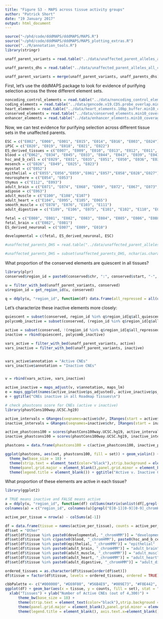 ```yaml
---
title: "Figure S3 - MAPS across tissue activity groups"
author: "Patrick Short"
date: "19 January 2017"
output: html_document
---
```


```r
source("~/phd/code/dddMAPS/dddMAPS/MAPS.R")
source("~/phd/code/dddMAPS/dddMAPS/MAPS_plotting_extras.R")
source("../R/annotation_tools.R")
library(stringr)

unaff_parent_variants = read.table("../data/unaffected_parent_alleles_all_chromosomes.FS_20.phylop.txt", header = TRUE, sep = "\t")

unaff_parents_dhs = read.table("../data/unaffected_parent_alleles_all_chromosomes.CADD.DHS_broad_peak_fdr_0.01.chromHMM.AllRoadmapTissues.txt", header = TRUE, sep = "\t")

unaff_parent_variants = merge(unaff_parent_variants, unaff_parents_dhs)


```

First, let's use the dddMAPS package to look for evidence of purifying selection across the three different element sets.

```r

noncoding_control_elements = read.table("../data/noncoding_control_elements.10bp_buffer.min10_coverage.30bp_element_minimum.30x_probe_coverage_minimum.no_ddg2p_overlap.txt", header = TRUE, sep = "\t")
coding_elements = read.table("../data/gencode.v19.CDS.probe_overlap.min10_coverage.txt", header = TRUE, sep = "\t")
heart_elements = read.table("../data/heart_elements.10bp_buffer.min10_coverage.30bp_element_minimum.txt", header = TRUE, sep = "\t")
conserved_elements = read.table("../data/conserved_elements.min10_coverage.txt", header = TRUE, sep = "\t")
enhancer_elements = read.table("../data/enhancer_elements.min10_coverage.txt", header = TRUE, sep = "\t")


```

Now, we can test evidence for purifying selection across different tissue sets in the unaffected parents.

```r

ESC = c("E002", "E008", "E001", "E015", "E014", "E016", "E003", "E024")
iPSC = c("E020", "E019", "E018", "E021", "E022")
ES_derived_tissues = c("E007", "E009", "E010", "E013", "E012", "E011", "E004", "E005", "E006")
blood = c("E062", "E034", "E045", "E033", "E044", "E043", "E039", "E041", "E042", "E040", "E037", "E048", "E038", "E047")
hsc_and_b_cell = c("E029", "E031", "E035", "E051", "E050", "E036", "E032", "E046", "E030")
mesench = c("E026", "E049", "E025", "E023")
myostat = c("E052")
epithelial = c("E055","E056","E059","E061","E057","E058","E028","E027")
neurosphere = c("E054", "E053")
thymus = c("E112", "E093")
adult_brain = c("E071", "E074", "E068", "E069", "E072", "E067", "E073", "E070")
adipose = c("E063")
adult_muscle = c("E100", "E108","E107")
adult_heart = c("E104", "E095", "E105", "E065")
smooth_muscle = c("E078", "E076", "E103", "E111")
adult_digestive = c("E109", "E106", "E075", "E101", "E102", "E110", "E077", "E079", "E094")

fetal = c("E080", "E081", "E082", "E083", "E084", "E085", "E086", "E088", "E089", "E090", "E092", "E093", "E017") # E091, placenta not tested because it is not strictly fetal
fetal_brain = c("E082", "E081")
ES_derived_neuronal = c("E007", "E009", "E010")

developmental = c(fetal, ES_derived_neuronal, ESC)

#unaffected_parents_DHS = read.table("../data/unaffected_parent_alleles_all_chromosomes.CADD.DHS_broad_peak_fdr_0.01.AllRoadmapTissues.txt", header = TRUE, sep = "\t")

#unaffected_parents_DHS = subset(unaffected_parents_DHS, nchar(as.character(unaffected_parents_DHS$ref)) == 1 & nchar(as.character(unaffected_parents_DHS$alt)) == 1)

```


What proportion of the conserved elements are quiescent in all tissues?

```r
library(plyr)
conserved$region_id = paste0(conserved$chr, ":", conserved$start, "-", conserved$stop)

u = filter_with_bed(unaff_parent_variants, conserved)
u$region_id = get_region_id(u, conserved)

q = ddply(u, "region_id", function(df) data.frame(all_repressed = all(unlist(df[,grepl("E[0-1][0-9][0-9]_chromHMM", colnames(df))]) %in% c("9_Het", "13_ReprPC", "14_ReprPCWk", "15_Quies")), all_quiescent = all(unlist(df[,grepl("E[0-1][0-9][0-9]_chromHMM", colnames(df))]) %in% c("9_Het", "15_Quies")), all_polycomb = all(unlist(df[,grepl("E[0-1][0-9][0-9]_chromHMM", colnames(df))]) %in% c("13_ReprPC", "14_ReprPCWk")), n = nrow(df)))

```

Let's characterize these inactive elements more closely:

```r

quiescent = subset(conserved, region_id %in% q$region_id[q$all_quiescent])
polycomb_inactive = subset(conserved, (region_id %in% q$region_id[q$all_repressed]) & !(region_id %in% q$region_id[q$all_quiescent]))

active = subset(conserved, !(region_id %in% q$region_id[q$all_repressed]))
inactive = rbind(quiescent, polycomb_inactive)

vars_active = filter_with_bed(unaff_parent_variants, active)
vars_inactive = filter_with_bed(unaff_parent_variants, inactive)


vars_active$annotation = "Active CNEs"
vars_inactive$annotation = "Inactive CNEs"


v = rbind(vars_active, vars_inactive)

active_inactive = maps_adjust(v, v$annotation, maps_lm)
e = maps_ggplot(names(active_inactive$ps_adjusted), active_inactive$ps_adjusted, active_inactive$standard_error, already_ordered = FALSE, add_coding_fixed = FALSE, score_name = "")
e + ggtitle("CNEs inactive in all Roadmap Tissues\n")

# check phastcons score for CNEs (active v inactive)
library(phastCons100way.UCSC.hg19)

active_intervals = GRanges(seqnames=active$chr, IRanges(start = active$start, width = active$stop - active$start + 1))
inactive_intervals = GRanges(seqnames=inactive$chr, IRanges(start = inactive$start, width = inactive$stop - inactive$start + 1))

active_phastcons100 = scores(phastCons100way.UCSC.hg19, active_intervals)
inactive_phastcons100 = scores(phastCons100way.UCSC.hg19, inactive_intervals)

phastcons = data.frame(phastcons100 = c(active_phastcons100, inactive_phastcons100), set = c(rep("Active CNEs", length(active_phastcons100)), rep("Inactive CNEs", length(inactive_phastcons100))))

ggplot(phastcons, aes(set, phastcons100, fill = set)) + geom_violin() +
  theme_bw(base_size = 18) + 
  theme(strip.text = element_text(color="black"),strip.background = element_rect(fill="white", size=0),panel.border = element_blank()) + 
  theme(panel.grid.major = element_blank(),panel.grid.minor = element_blank()) +
  theme(legend.title = element_blank()) + ggtitle("Active v. Inactive CNEs") + ylab("phastcons100\n") + xlab("") + guides(fill=FALSE)

```


What proportion of these elements are active in each tissue?

```r
library(ggplot2)

# TRUE means inactive and FALSE means active
a = ddply(u, "region_id", function(df) colSums(matrix(unlist(df[,grepl("E[0-1][0-9][0-9]_chromHMM", colnames(df))]) %in% c("9_Het", "13_ReprPC", "14_ReprPCWk", "15_Quies"), nrow = nrow(df))) == nrow(df))
colnames(a) = c("region_id", colnames(u)[grepl("E[0-1][0-9][0-9]_chromHMM", colnames(u))])

active_per_tissue = nrow(a) - colSums(a[-1])

df = data.frame(tissue = names(active_per_tissue), counts = active_per_tissue)
df$set = "Other"
df$set[df$tissue %in% paste0(developmental, "_chromHMM")] = "developmental"
df$set[df$tissue %in% c(paste0(blood, "_chromHMM"), paste0(hsc_and_b_cell, "_chromHMM"))] = "blood cells"
df$set[df$tissue %in% paste0(epithelial, "_chromHMM")] = "epithelial"
df$set[df$tissue %in% paste0(adult_brain, "_chromHMM")] = "adult_brain"
df$set[df$tissue %in% paste0(adult_muscle, "_chromHMM")] = "adult_muscle"
df$set[df$tissue %in% paste0(adult_heart, "_chromHMM")] = "adult_heart"
df$set[df$tissue %in% paste0(adult_digestive, "_chromHMM")] = "adult_digestive"

ordered_tissues = as.character(df$tissue[order(df$set)])
df$tissue = factor(df$tissue, levels = ordered_tissues, ordered = TRUE)

cbbPalette <- c("#000000", "#E69F00", "#56B4E9", "#009E73", "#F0E442", "#0072B2", "#D55E00", "#CC79A7")
ggplot(df) + geom_bar(aes(x = tissue, y = counts, fill = set), stat = "identity") + scale_fill_manual(values = cbbPalette) + 
  xlab("Tissues") + ylab("Number of Active CNEs (out of 4,300)") +
      theme_bw(base_size = 18) + 
      theme(strip.text = element_text(color="black"),strip.background = element_rect(fill="white", size=0),panel.border = element_blank()) + 
      theme(panel.grid.major = element_blank(),panel.grid.minor = element_blank()) +
      theme(legend.title = element_blank(), axis.text.x=element_blank(), axis.ticks.x=element_blank())


```